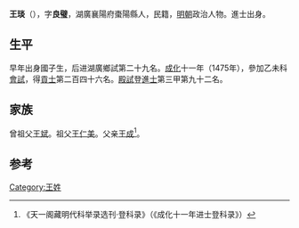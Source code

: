 {{Otheruses|other=名为王良璧的其他人物|王良璧}}

'''王琰'''（{{bd|1446年||？}}），字'''良璧'''，湖廣襄陽府棗陽縣人，民籍，[[明朝|明朝]]政治人物。進士出身。

== 生平 ==
早年出身國子生，后进湖廣鄉試第二十九名。[[成化|成化]]十一年（1475年），參加乙未科[[會試|會試]]，得[[貢士|貢士]]第二百四十六名。[[殿試|殿試]]登[[進士|進士]]第三甲第九十二名。

== 家族 ==
曾祖父[[王斌|王斌]]。祖父[[王仁美|王仁美]]。父亲[[王成|王成]]<ref>《天一阁藏明代科举录选刊·登科录》（《成化十一年进士登科录》）</ref>。

==参考==
{{reflist}}

{{成化十一年乙未科殿試金榜}}

{{Authority control}}

{{DEFAULTSORT:}}
[[Category:王姓|Category:王姓]]


{{明朝人物小作品}}